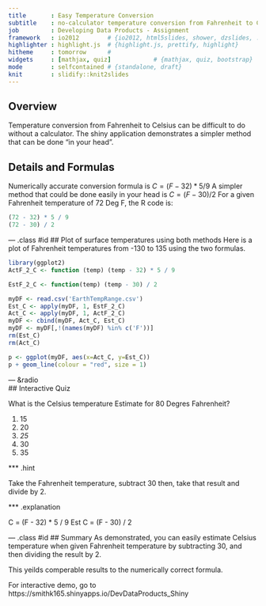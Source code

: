 ---
title       : Easy Temperature Conversion
subtitle    : no-calculator temperature conversion from Fahrenheit to Celsius
job         : Developing Data Products - Assignment
framework   : io2012        # {io2012, html5slides, shower, dzslides, ...}
highlighter : highlight.js  # {highlight.js, prettify, highlight}
hitheme     : tomorrow      # 
widgets     : [mathjax, quiz]            # {mathjax, quiz, bootstrap}
mode        : selfcontained # {standalone, draft}
knit        : slidify::knit2slides
---
## Overview
Temperature conversion from Fahrenheit to Celsius can be difficult to do without a calculator.  The shiny application demonstrates a simpler method that can be done "in your head".

## Details and Formulas
Numerically accurate conversion formula is $C = (F-32) * 5 / 9$
A simpler method that could be done easily in your head is $C = (F-30) / 2$
For a given Fahrenheit temperature of 72 Deg F, the R code is:
```{r}
(72 - 32) * 5 / 9
(72 - 30) / 2
```

--- .class #id 
## Plot of surface temperatures using both methods
Here is a plot of Fahrenheit temperatures from -130 to 135 using the two formulas.
```{r, echo=FALSE}
library(ggplot2)
ActF_2_C <- function (temp) (temp - 32) * 5 / 9

EstF_2_C <- function(temp) (temp - 30) / 2

myDF <- read.csv('EarthTempRange.csv')
Est_C <- apply(myDF, 1, EstF_2_C)
Act_C <- apply(myDF, 1, ActF_2_C)
myDF <- cbind(myDF, Act_C, Est_C)
myDF <- myDF[,!(names(myDF) %in% c('F'))]
rm(Est_C)
rm(Act_C)

p <- ggplot(myDF, aes(x=Act_C, y=Est_C))
p + geom_line(colour = "red", size = 1)
```

--- &radio  
## Interactive Quiz

What is the Celsius temperature Estimate for 80 Degres Fahrenheit?

1. 15
2. 20
3. _25_
4. 30
5. 35

*** .hint

Take the Fahrenheit temperature, subtract 30
then, take that result and divide by 2.

*** .explanation

C = (F - 32) * 5 / 9
Est C = (F - 30) / 2

--- .class #id 
## Summary
As demonstrated, you can easily estimate Celsius temperature when given Fahrenheit temperature by subtracting 30, and then dividing the result by 2.

This yeilds comperable results to the numerically correct formula.

For interactive demo, go to https://smithk165.shinyapps.io/DevDataProducts_Shiny
